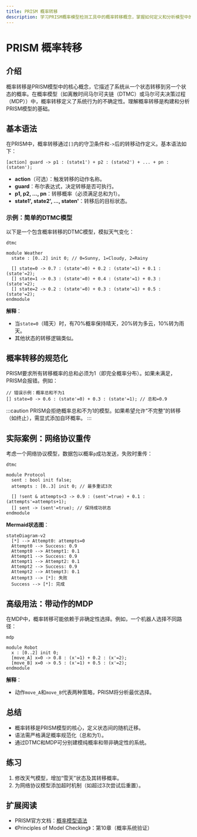 ```yaml
---
title: PRISM 概率转移
description: 学习PRISM概率模型检测工具中的概率转移概念，掌握如何定义和分析模型中的状态转移概率。
---
```


# PRISM 概率转移

## 介绍

概率转移是PRISM模型中的核心概念，它描述了系统从一个状态转移到另一个状态的概率。在概率模型（如离散时间马尔可夫链（DTMC）或马尔可夫决策过程（MDP））中，概率转移定义了系统行为的不确定性。理解概率转移是构建和分析PRISM模型的基础。

## 基本语法

在PRISM中，概率转移通过`[]`内的守卫条件和`->`后的转移动作定义。基本语法如下：

```prism
[action] guard -> p1 : (state1') + p2 : (state2') + ... + pn : (staten');
```

- **action**（可选）：触发转移的动作名称。
- **guard**：布尔表达式，决定转移是否可执行。
- **p1, p2, ..., pn**：转移概率（必须满足总和为1）。
- **state1', state2', ..., staten'**：转移后的目标状态。

### 示例：简单的DTMC模型

以下是一个包含概率转移的DTMC模型，模拟天气变化：

```prism
dtmc

module Weather
  state : [0..2] init 0; // 0=Sunny, 1=Cloudy, 2=Rainy

  [] state=0 -> 0.7 : (state'=0) + 0.2 : (state'=1) + 0.1 : (state'=2);
  [] state=1 -> 0.3 : (state'=0) + 0.4 : (state'=1) + 0.3 : (state'=2);
  [] state=2 -> 0.2 : (state'=0) + 0.3 : (state'=1) + 0.5 : (state'=2);
endmodule
```

**解释**：
- 当`state=0`（晴天）时，有70%概率保持晴天，20%转为多云，10%转为雨天。
- 其他状态的转移逻辑类似。

## 概率转移的规范化

PRISM要求所有转移概率的总和必须为1（即完全概率分布）。如果未满足，PRISM会报错。例如：

```prism
// 错误示例：概率总和不为1
[] state=0 -> 0.6 : (state'=0) + 0.3 : (state'=1); // 总和=0.9
```

:::caution
PRISM会拒绝概率总和不为1的模型。如果希望允许“不完整”的转移（如终止），需显式添加自环概率。
:::

## 实际案例：网络协议重传

考虑一个网络协议模型，数据包以概率`p`成功发送，失败时重传：

```prism
dtmc

module Protocol
  sent : bool init false;
  attempts : [0..3] init 0; // 最多重试3次

  [] !sent & attempts<3 -> 0.9 : (sent'=true) + 0.1 : (attempts'=attempts+1);
  [] sent -> (sent'=true); // 保持成功状态
endmodule
```

**Mermaid状态图**：
```mermaid
stateDiagram-v2
  [*] --> Attempt0: attempts=0
  Attempt0 --> Success: 0.9
  Attempt0 --> Attempt1: 0.1
  Attempt1 --> Success: 0.9
  Attempt1 --> Attempt2: 0.1
  Attempt2 --> Success: 0.9
  Attempt2 --> Attempt3: 0.1
  Attempt3 --> [*]: 失败
  Success --> [*]: 完成
```

## 高级用法：带动作的MDP

在MDP中，概率转移可能依赖于非确定性选择。例如，一个机器人选择不同路径：

```prism
mdp

module Robot
  x : [0..2] init 0;
  [move_A] x=0 -> 0.8 : (x'=1) + 0.2 : (x'=2);
  [move_B] x=0 -> 0.5 : (x'=1) + 0.5 : (x'=2);
endmodule
```

**解释**：
- 动作`move_A`和`move_B`代表两种策略，PRISM将分析最优选择。

## 总结

- 概率转移是PRISM模型的核心，定义状态间的随机迁移。
- 语法需严格满足概率规范化（总和为1）。
- 通过DTMC和MDP可分别建模纯概率和带非确定性的系统。

## 练习
1. 修改天气模型，增加“雪天”状态及其转移概率。
2. 为网络协议模型添加超时机制（如超过3次尝试后重置）。

## 扩展阅读
- PRISM官方文档：[概率模型语法](https://www.prismmodelchecker.org/manual/ThePRISMLanguage/ModelFiles)
- 《Principles of Model Checking》：第10章（概率系统验证）